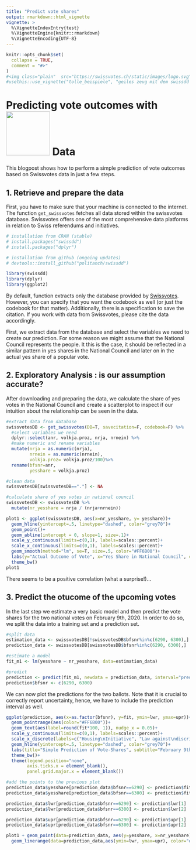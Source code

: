 ```yaml
---
title: "Predict vote shares"
output: rmarkdown::html_vignette
vignette: >
  %\VignetteIndexEntry{test}
  %\VignetteEngine{knitr::rmarkdown}
  %\VignetteEncoding{UTF-8}
---
```


```r
knitr::opts_chunk$set(
  collapse = TRUE,
  comment = "#>"
)
#<img class="plain"  src="https://swissvotes.ch/static/images/logo.svg"/>
#usethis::use_vignette("tolle_beispiele", "geiles zeug mit dem swissdd packe tun")
```

# Predicting vote outcomes with ![](https://swissvotes.ch/static/images/logo.svg){width=120px} Data

This blogpost shows how to perform a simple prediction of vote outcomes based on Swissvotes data in just a few steps.

## 1. Retrieve and prepare the data

First, you have to make sure that your machine is connected to the internet. The function `get_swissvotes` fetches all data stored within the swissvotes database. Swissvotes offers one of the most comprehensive data platforms in relation to Swiss referendums and initiatives.

```r

# installation from CRAN (stable)
# install.packages("swissdd")
# install.packages("dplyr")

# installation from github (ongoing updates)
# devtools::install_github("politanch/swissdd")

library(swissdd)
library(dplyr)
library(ggplot2)
```


By default, function extracts only the database provided by [Swissvotes](https://swissvotes.ch){target="_blank"}. However, you can specify that you want the codebook as well (or just the codebook for that matter). Additionally, there is a specification to save the citation. If you work with data from Swissvotes, please cite the data accordingly.

First, we extract data from the database and select the variables we need to create our prediction. For some reason we might assume that the National Council represents the people. It this is the case, it should be reflected in a similar pattern in yes shares in the National Council and later on in the actual yes share of a popular vote. 

## 2. Exploratory Analysis : is our assumption accurate?

After downloading and preparing the data, we calculate the share of yes votes in the National Council and create a scatterplot to inspect if our intuition about the relationship can be seen in the data.

```r
#extract data from database
swissvotesDB <- get_swissvotes(DB=T, savecitation=F, codebook=F) %>%
  #select variables we need
  dplyr::select(anr, volkja.proz, nrja, nrnein) %>%
  #make numeric and rename variables
  mutate(nrja = as.numeric(nrja),
         nrnein = as.numeric(nrnein),
         volkja.proz= volkja.proz/100)%>%
  rename(bfsnr=anr, 
         yesshare = volkja.proz)

#clean data
swissvotesDB[swissvotesDB=="."] <- NA

#calculate share of yes votes in national council
swissvotesDB <- swissvotesDB %>%
  mutate(nr_yesshare = nrja / (nrja+nrnein))

plot1 <- ggplot(swissvotesDB, aes(x=nr_yesshare, y= yesshare))+
  geom_hline(yintercept=.5, linetype="dashed", color="grey70")+
  geom_point()+
  geom_abline(intercept = 0, slope=1, size=.1)+
  scale_y_continuous(limits=c(0,1), labels=scales::percent)+
  scale_x_continuous(limits=c(0,1), labels=scales::percent)+
  geom_smooth(method="lm", se=T, size=.5, color="#FF6B00")+
  labs(y="Actual Outcome of Vote", x="Yes Share in National Council", caption="politan.ch")+
  theme_bw()
plot1
```

There seems to be a positive correlation (what a surprise!)... 

## 3. Predict the otucome of the upcoming votes

In the last step we estimate a very basic model and then predict the vote shares for the two national votes on February 9th, 2020. In order to do so, we split the data into a training set and a prediction set.

```r
#split data
estimation_data <- swissvotesDB[!swissvotesDB$bfsnr%in%c(6290, 6300),]
prediction_data <- swissvotesDB[swissvotesDB$bfsnr%in%c(6290, 6300),]

#estimate a model
fit_m1 <- lm(yesshare ~ nr_yesshare, data=estimation_data)

#predict
prediction <- predict(fit_m1, newdata = prediction_data, interval="predict") %>% as.data.frame
prediction$bfsnr <- c(6290, 6300)
```

We can now plot the predictions for the two ballots. Note that it is crucial to correctly report uncertainty, hence, we have to include the prediction interval as well. 

```r

ggplot(prediction, aes(x=as.factor(bfsnr), y=fit, ymin=lwr, ymax=upr))+
  geom_pointrange(aes(color="#FF6B00"))+
  geom_text(aes(label=round(fit*100, 1)), nudge_x = 0.05)+
  scale_y_continuous(limits=c(0,1), labels=scales::percent)+
  scale_x_discrete(labels=c("Housing\nInitiative", "Law against\ndiscrimination"))+
  geom_hline(yintercept=.5, linetype="dashed", color="grey70")+
  labs(title="Simple Prediction of Vote-Shares", subtitle="February 9th, 2020", y="Predicted Yes-Share", x="", caption="politan.ch")+
  theme_bw()+
  theme(legend.position="none",
        axis.ticks.x = element_blank(),
        panel.grid.major.x = element_blank())

#add the points to the previous plot
prediction_data$yesshare[prediction_data$bfsnr==6290] <- prediction$fit[1]
prediction_data$yesshare[prediction_data$bfsnr==6300] <- prediction$fit[2]

prediction_data$lwr[prediction_data$bfsnr==6290] <- prediction$lwr[1]
prediction_data$lwr[prediction_data$bfsnr==6300] <- prediction$lwr[2]

prediction_data$upr[prediction_data$bfsnr==6290] <- prediction$upr[1]
prediction_data$upr[prediction_data$bfsnr==6300] <- prediction$upr[2]

plot1 + geom_point(data=prediction_data, aes(y=yesshare, x=nr_yesshare), color="#FF6B00", size=3)+
  geom_linerange(data=prediction_data,aes(ymin=lwr, ymax=upr), color="#FF6B00")

```









